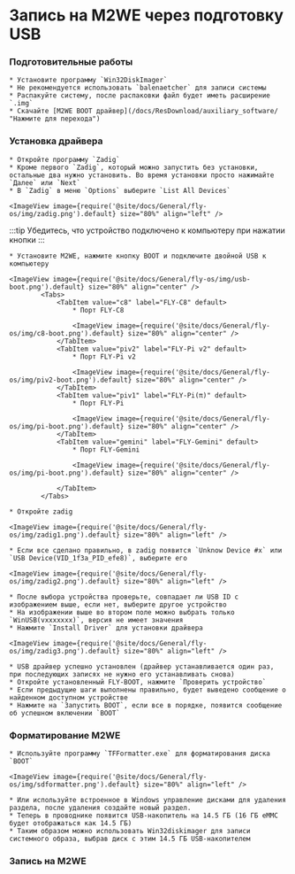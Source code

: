 
# Запись на M2WE через подготовку USB

### Подготовительные работы

    * Установите программу `Win32DiskImager`
    * Не рекомендуется использовать `balenaetcher` для записи системы
    * Распакуйте систему, после распаковки файл будет иметь расширение `.img`
    * Скачайте [M2WE BOOT драйвер](/docs/ResDownload/auxiliary_software/ "Нажмите для перехода") 

### Установка драйвера

    * Откройте программу `Zadig`
    * Кроме первого `Zadig`, который можно запустить без установки, остальные два нужно установить. Во время установки просто нажимайте `Далее` или `Next`
    * В `Zadig` в меню `Options` выберите `List All Devices`

    <ImageView image={require('@site/docs/General/fly-os/img/zadig.png').default} size="80%" align="left" />

:::tip
Убедитесь, что устройство подключено к компьютеру при нажатии кнопки
:::

    * Установите M2WE, нажмите кнопку BOOT и подключите двойной USB к компьютеру

    <ImageView image={require('@site/docs/General/fly-os/img/usb-boot.png').default} size="80%" align="center" />
            <Tabs>
                <TabItem value="c8" label="FLY-C8" default>
                    * Порт FLY-C8

                    <ImageView image={require('@site/docs/General/fly-os/img/c8-boot.png').default} size="80%" align="center" />
                </TabItem>
                <TabItem value="piv2" label="FLY-Pi v2" default>
                    * Порт FLY-Pi v2

                    <ImageView image={require('@site/docs/General/fly-os/img/piv2-boot.png').default} size="80%" align="center" />
                </TabItem>
                <TabItem value="piv1" label="FLY-Pi(π)" default>
                    * Порт FLY-Pi

                    <ImageView image={require('@site/docs/General/fly-os/img/pi-boot.png').default} size="80%" align="center" />
                </TabItem>
                <TabItem value="gemini" label="FLY-Gemini" default>
                    * Порт FLY-Gemini

                    <ImageView image={require('@site/docs/General/fly-os/img/pi-boot.png').default} size="80%" align="center" />

                </TabItem>
            </Tabs>

    * Откройте zadig

    <ImageView image={require('@site/docs/General/fly-os/img/zadig1.png').default} size="80%" align="left" />

    * Если все сделано правильно, в zadig появится `Unknow Device #x` или `USB Device(VID_1f3a_PID_efe8)`, выберите его

    <ImageView image={require('@site/docs/General/fly-os/img/zadig2.png').default} size="80%" align="left" />

    * После выбора устройства проверьте, совпадает ли USB ID с изображением выше, если нет, выберите другое устройство
    * На изображении выше во втором поле можно выбрать только `WinUSB(vxxxxxxx)`, версия не имеет значения
    * Нажмите `Install Driver` для установки драйвера

    <ImageView image={require('@site/docs/General/fly-os/img/zadig3.png').default} size="80%" align="left" />

    * USB драйвер успешно установлен (драйвер устанавливается один раз, при последующих записях не нужно его устанавливать снова)
    * Откройте установленный FLY-BOOT, нажмите `Проверить устройство`
    * Если предыдущие шаги выполнены правильно, будет выведено сообщение о найденном доступном устройстве
    * Нажмите на `Запустить BOOT`, если все в порядке, появится сообщение об успешном включении `BOOT`

### Форматирование M2WE

    * Используйте программу `TFFormatter.exe` для форматирования диска `BOOT`

    <ImageView image={require('@site/docs/General/fly-os/img/sdformatter.png').default} size="80%" align="left" />

    * Или используйте встроенное в Windows управление дисками для удаления раздела, после удаления создайте новый раздел.
    * Теперь в проводнике появится USB-накопитель на 14.5 ГБ (16 ГБ eMMC будет отображаться как 14.5 ГБ)
    * Таким образом можно использовать Win32diskimager для записи системного образа, выбрав диск с этим 14.5 ГБ USB-накопителем

### Запись на M2WE

<WIN32 />